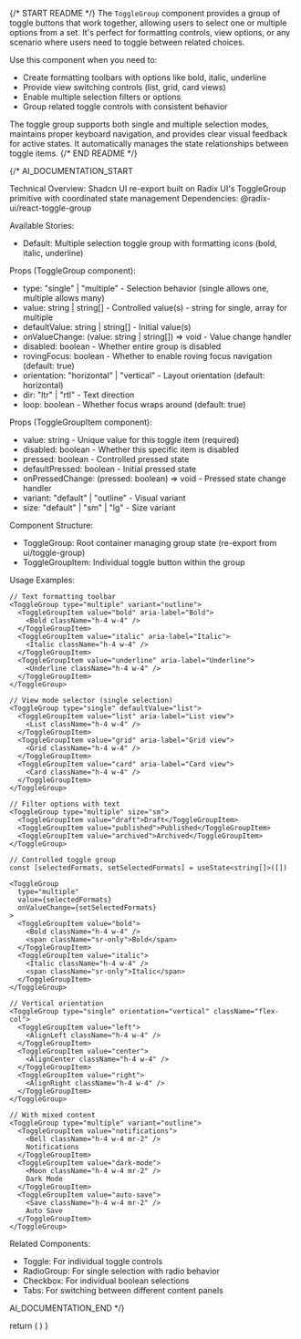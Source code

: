 
{/* START README */}
The `ToggleGroup` component provides a group of toggle buttons that work together, allowing users to select one or multiple options from a set. It's perfect for formatting controls, view options, or any scenario where users need to toggle between related choices.

Use this component when you need to:

- Create formatting toolbars with options like bold, italic, underline
- Provide view switching controls (list, grid, card views)
- Enable multiple selection filters or options
- Group related toggle controls with consistent behavior

The toggle group supports both single and multiple selection modes, maintains proper keyboard navigation, and provides clear visual feedback for active states. It automatically manages the state relationships between toggle items.
{/* END README */}

{/\*
AI_DOCUMENTATION_START

Technical Overview: Shadcn UI re-export built on Radix UI's ToggleGroup primitive with coordinated state management
Dependencies: @radix-ui/react-toggle-group

Available Stories:

- Default: Multiple selection toggle group with formatting icons (bold, italic, underline)

Props (ToggleGroup component):

- type: "single" | "multiple" - Selection behavior (single allows one, multiple allows many)
- value: string | string[] - Controlled value(s) - string for single, array for multiple
- defaultValue: string | string[] - Initial value(s)
- onValueChange: (value: string | string[]) => void - Value change handler
- disabled: boolean - Whether entire group is disabled
- rovingFocus: boolean - Whether to enable roving focus navigation (default: true)
- orientation: "horizontal" | "vertical" - Layout orientation (default: horizontal)
- dir: "ltr" | "rtl" - Text direction
- loop: boolean - Whether focus wraps around (default: true)

Props (ToggleGroupItem component):

- value: string - Unique value for this toggle item (required)
- disabled: boolean - Whether this specific item is disabled
- pressed: boolean - Controlled pressed state
- defaultPressed: boolean - Initial pressed state
- onPressedChange: (pressed: boolean) => void - Pressed state change handler
- variant: "default" | "outline" - Visual variant
- size: "default" | "sm" | "lg" - Size variant

Component Structure:

- ToggleGroup: Root container managing group state (re-export from ui/toggle-group)
- ToggleGroupItem: Individual toggle button within the group

Usage Examples:

```tsx
// Text formatting toolbar
<ToggleGroup type="multiple" variant="outline">
  <ToggleGroupItem value="bold" aria-label="Bold">
    <Bold className="h-4 w-4" />
  </ToggleGroupItem>
  <ToggleGroupItem value="italic" aria-label="Italic">
    <Italic className="h-4 w-4" />
  </ToggleGroupItem>
  <ToggleGroupItem value="underline" aria-label="Underline">
    <Underline className="h-4 w-4" />
  </ToggleGroupItem>
</ToggleGroup>

// View mode selector (single selection)
<ToggleGroup type="single" defaultValue="list">
  <ToggleGroupItem value="list" aria-label="List view">
    <List className="h-4 w-4" />
  </ToggleGroupItem>
  <ToggleGroupItem value="grid" aria-label="Grid view">
    <Grid className="h-4 w-4" />
  </ToggleGroupItem>
  <ToggleGroupItem value="card" aria-label="Card view">
    <Card className="h-4 w-4" />
  </ToggleGroupItem>
</ToggleGroup>

// Filter options with text
<ToggleGroup type="multiple" size="sm">
  <ToggleGroupItem value="draft">Draft</ToggleGroupItem>
  <ToggleGroupItem value="published">Published</ToggleGroupItem>
  <ToggleGroupItem value="archived">Archived</ToggleGroupItem>
</ToggleGroup>

// Controlled toggle group
const [selectedFormats, setSelectedFormats] = useState<string[]>([])

<ToggleGroup
  type="multiple"
  value={selectedFormats}
  onValueChange={setSelectedFormats}
>
  <ToggleGroupItem value="bold">
    <Bold className="h-4 w-4" />
    <span className="sr-only">Bold</span>
  </ToggleGroupItem>
  <ToggleGroupItem value="italic">
    <Italic className="h-4 w-4" />
    <span className="sr-only">Italic</span>
  </ToggleGroupItem>
</ToggleGroup>

// Vertical orientation
<ToggleGroup type="single" orientation="vertical" className="flex-col">
  <ToggleGroupItem value="left">
    <AlignLeft className="h-4 w-4" />
  </ToggleGroupItem>
  <ToggleGroupItem value="center">
    <AlignCenter className="h-4 w-4" />
  </ToggleGroupItem>
  <ToggleGroupItem value="right">
    <AlignRight className="h-4 w-4" />
  </ToggleGroupItem>
</ToggleGroup>

// With mixed content
<ToggleGroup type="multiple" variant="outline">
  <ToggleGroupItem value="notifications">
    <Bell className="h-4 w-4 mr-2" />
    Notifications
  </ToggleGroupItem>
  <ToggleGroupItem value="dark-mode">
    <Moon className="h-4 w-4 mr-2" />
    Dark Mode
  </ToggleGroupItem>
  <ToggleGroupItem value="auto-save">
    <Save className="h-4 w-4 mr-2" />
    Auto Save
  </ToggleGroupItem>
</ToggleGroup>
```

Related Components:

- Toggle: For individual toggle controls
- RadioGroup: For single selection with radio behavior
- Checkbox: For individual boolean selections
- Tabs: For switching between different content panels

AI_DOCUMENTATION_END
\*/}

  return (
    <ToggleGroup variant="outline" type="multiple">
      <ToggleGroupItem value="bold" aria-label="Toggle bold">
        <Bold className="h-4 w-4" />
      </ToggleGroupItem>
      <ToggleGroupItem value="italic" aria-label="Toggle italic">
        <Italic className="h-4 w-4" />
      </ToggleGroupItem>
      <ToggleGroupItem value="strikethrough" aria-label="Toggle strikethrough">
        <Underline className="h-4 w-4" />
      </ToggleGroupItem>
    </ToggleGroup>
  )
}
